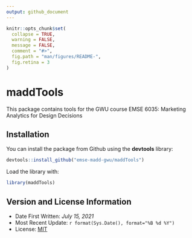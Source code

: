 ```yaml
---
output: github_document
---
```


<!-- README.md is generated from README.Rmd. Please edit that file -->

```r
knitr::opts_chunk$set(
  collapse = TRUE,
  warning = FALSE,
  message = FALSE,
  comment = "#>",
  fig.path = "man/figures/README-",
  fig.retina = 3
)
```

# maddTools

This package contains tools for the GWU course EMSE 6035: Marketing Analytics for Design Decisions

## Installation

You can install the package from Github using the **devtools** library:

```r
devtools::install_github("emse-madd-gwu/maddTools")
```

Load the library with:
```r
library(maddTools)
```

## Version and License Information

- Date First Written: *July 15, 2021*
- Most Recent Update: `r format(Sys.Date(), format="%B %d %Y")`
- License: [MIT](https://github.com/jhelvy/maddTools/blob/master/LICENSE.md)

